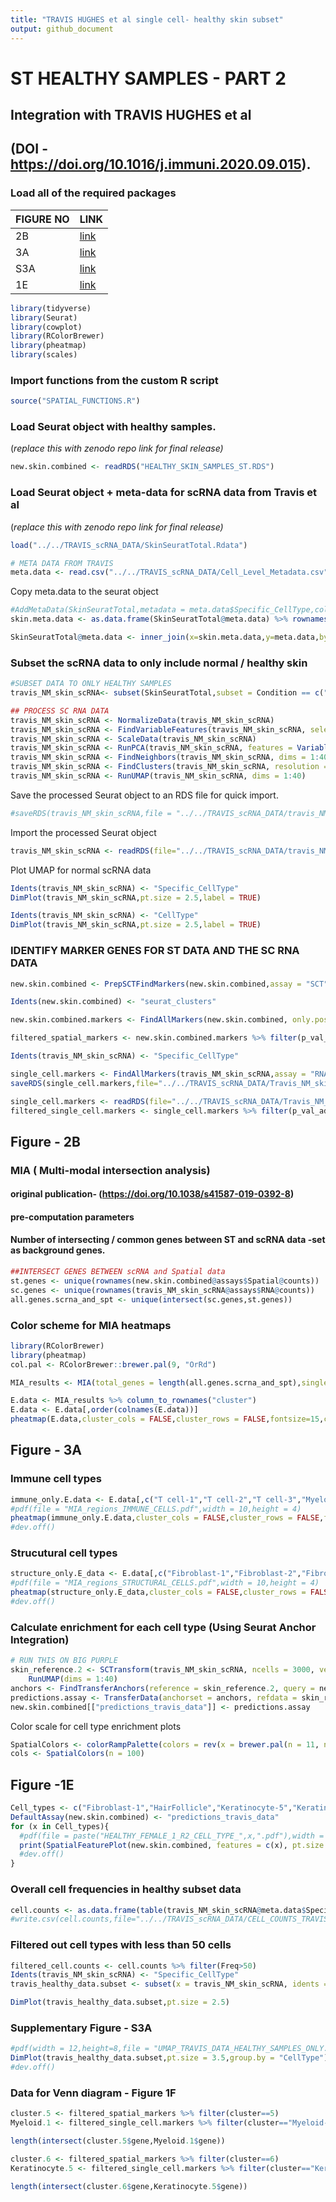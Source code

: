 ```yaml
---
title: "TRAVIS HUGHES et al single cell- healthy skin subset"
output: github_document
---
```


# ST HEALTHY SAMPLES - PART 2

## Integration with TRAVIS HUGHES et al

## (DOI - <https://doi.org/10.1016/j.immuni.2020.09.015>).

### Load all of the required packages

| FIGURE NO | LINK         |
|-----------|--------------|
| 2B        | [link](#2b)  |
| 3A        | [link](#3a)  |
| S3A       | [link](#s3a) |
| 1E        | [link](#1e)  |

```r
library(tidyverse)
library(Seurat)
library(cowplot)
library(RColorBrewer)
library(pheatmap)
library(scales)
```

### Import functions from the custom R script

```r
source("SPATIAL_FUNCTIONS.R")
```

### Load Seurat object with healthy samples.

(*replace this with zenodo repo link for final release)*

```r
new.skin.combined <- readRDS("HEALTHY_SKIN_SAMPLES_ST.RDS")
```

### Load Seurat object + meta-data for scRNA data from Travis et al

(*replace this with zenodo repo link for final release)*

```r
load("../../TRAVIS_scRNA_DATA/SkinSeuratTotal.Rdata")
```

```r
# META DATA FROM TRAVIS 
meta.data <- read.csv("../../TRAVIS_scRNA_DATA/Cell_Level_Metadata.csv")
```

Copy meta.data to the seurat object

```r
#AddMetaData(SkinSeuratTotal,metadata = meta.data$Specific_CellType,col.name = "Specific_Celltype")
skin.meta.data <- as.data.frame(SkinSeuratTotal@meta.data) %>% rownames_to_column("CellID")

SkinSeuratTotal@meta.data <- inner_join(x=skin.meta.data,y=meta.data,by="CellID") %>% column_to_rownames("CellID")
```

### Subset the scRNA data to only include normal / healthy skin

```r
#SUBSET DATA TO ONLY HEALTHY SAMPLES
travis_NM_skin_scRNA<- subset(SkinSeuratTotal,subset = Condition == c("Normal"))
```

```r
## PROCESS SC RNA DATA
travis_NM_skin_scRNA <- NormalizeData(travis_NM_skin_scRNA)
travis_NM_skin_scRNA <- FindVariableFeatures(travis_NM_skin_scRNA, selection.method = "vst", nfeatures = 2000)
travis_NM_skin_scRNA <- ScaleData(travis_NM_skin_scRNA)
travis_NM_skin_scRNA <- RunPCA(travis_NM_skin_scRNA, features = VariableFeatures(object = travis_NM_skin_scRNA))
travis_NM_skin_scRNA <- FindNeighbors(travis_NM_skin_scRNA, dims = 1:40)
travis_NM_skin_scRNA <- FindClusters(travis_NM_skin_scRNA, resolution = 1)
travis_NM_skin_scRNA <- RunUMAP(travis_NM_skin_scRNA, dims = 1:40)
```

Save the processed Seurat object to an RDS file for quick import.

```r
#saveRDS(travis_NM_skin_scRNA,file = "../../TRAVIS_scRNA_DATA/travis_NM_skin_scRNA.RDS")
```

Import the processed Seurat object

```r
travis_NM_skin_scRNA <- readRDS(file="../../TRAVIS_scRNA_DATA/travis_NM_skin_scRNA.RDS")
```

Plot UMAP for normal scRNA data

```r
Idents(travis_NM_skin_scRNA) <- "Specific_CellType"
DimPlot(travis_NM_skin_scRNA,pt.size = 2.5,label = TRUE)

Idents(travis_NM_skin_scRNA) <- "CellType"
DimPlot(travis_NM_skin_scRNA,pt.size = 2.5,label = TRUE)
```

### IDENTIFY MARKER GENES FOR ST DATA AND THE SC RNA DATA

```r
new.skin.combined <- PrepSCTFindMarkers(new.skin.combined,assay = "SCT")

Idents(new.skin.combined) <- "seurat_clusters"

new.skin.combined.markers <- FindAllMarkers(new.skin.combined, only.pos = TRUE, min.pct = 0.25, logfc.threshold = 0.25,assay = "SCT")

filtered_spatial_markers <- new.skin.combined.markers %>% filter(p_val_adj<=0.05) %>% group_by(cluster) %>% top_n(n =300,wt = avg_log2FC) %>% filter(avg_log2FC>0.25)
```

```r
Idents(travis_NM_skin_scRNA) <- "Specific_CellType"

single_cell.markers <- FindAllMarkers(travis_NM_skin_scRNA,assay = "RNA",logfc.threshold = 0.25)
saveRDS(single_cell.markers,file="../../TRAVIS_scRNA_DATA/Travis_NM_skin_scRNA_markers.RDS")
```

```r
single_cell.markers <- readRDS(file="../../TRAVIS_scRNA_DATA/Travis_NM_skin_scRNA_markers.RDS")
filtered_single_cell.markers <- single_cell.markers %>% filter(p_val_adj<=0.05) %>% group_by(cluster) %>% top_n(n =300,wt = avg_log2FC) %>% filter(avg_log2FC>0.25)
```

## Figure - 2B

### MIA ( Multi-modal intersection analysis)

#### original publication- (<https://doi.org/10.1038/s41587-019-0392-8>)

#### pre-computation parameters

#### Number of intersecting / common genes between ST and scRNA data -set as background genes.

```r
##INTERSECT GENES BETWEEN scRNA and Spatial data
st.genes <- unique(rownames(new.skin.combined@assays$Spatial@counts))
sc.genes <- unique(rownames(travis_NM_skin_scRNA@assays$RNA@counts))
all.genes.scrna_and_spt <- unique(intersect(sc.genes,st.genes))
```

### Color scheme for MIA heatmaps

```r
library(RColorBrewer)
library(pheatmap)
col.pal <- RColorBrewer::brewer.pal(9, "OrRd")
```

<a id="2b">

```r
MIA_results <- MIA(total_genes = length(all.genes.scrna_and_spt),single_cell.markers = filtered_single_cell.markers,spatial.markers = filtered_spatial_markers)

E.data <- MIA_results %>% column_to_rownames("cluster")
E.data <- E.data[,order(colnames(E.data))]
pheatmap(E.data,cluster_cols = FALSE,cluster_rows = FALSE,fontsize=15,color = col.pal)
```

</a>

## Figure - 3A

### Immune cell types

<a id="3a">

```r
immune_only.E.data <- E.data[,c("T cell-1","T cell-2","T cell-3","Myeloid-1","Langerhans","Mast-1","Mast-2")]
#pdf(file = "MIA_regions_IMMUNE_CELLS.pdf",width = 10,height = 4)
pheatmap(immune_only.E.data,cluster_cols = FALSE,cluster_rows = FALSE,fontsize=15,color = col.pal)
#dev.off()
```

</a>

### Strucutural cell types

```r
structure_only.E_data <- E.data[,c("Fibroblast-1","Fibroblast-2","Fibroblast-4","Fibroblast-5","HairFollicle","Keratinocyte-2","Keratinocyte-3","Keratinocyte-5","Keratinocyte-6","Keratinocyte-8","Sebocyte","Venule-1","Venule-2","Venule-3","Venule-4","VSMC-1")]
#pdf(file = "MIA_regions_STRUCTURAL_CELLS.pdf",width = 10,height = 4)
pheatmap(structure_only.E_data,cluster_cols = FALSE,cluster_rows = FALSE,fontsize=15,color = col.pal)
#dev.off()
```

### Calculate enrichment for each cell type (Using Seurat Anchor Integration)

```r
# RUN THIS ON BIG PURPLE 
skin_reference.2 <- SCTransform(travis_NM_skin_scRNA, ncells = 3000, verbose = FALSE) %>% RunPCA(verbose = FALSE) %>% 
    RunUMAP(dims = 1:40)
anchors <- FindTransferAnchors(reference = skin_reference.2, query = new.skin.combined, normalization.method = "SCT")
predictions.assay <- TransferData(anchorset = anchors, refdata = skin_reference.2$Specific_CellType, prediction.assay = TRUE, weight.reduction = new.skin.combined[["pca"]],dims = 1:40)
new.skin.combined[["predictions_travis_data"]] <- predictions.assay
```

Color scale for cell type enrichment plots

```r
SpatialColors <- colorRampPalette(colors = rev(x = brewer.pal(n = 11, name = "Spectral")))
cols <- SpatialColors(n = 100)
```

## Figure -1E

<a id="1e">

```r
Cell_types <- c("Fibroblast-1","HairFollicle","Keratinocyte-5","Keratinocyte-3","Sebocyte","VSMC-1","Melanocyte")
DefaultAssay(new.skin.combined) <- "predictions_travis_data"
for (x in Cell_types){
  #pdf(file = paste("HEALTHY_FEMALE_1_R2_CELL_TYPE_",x,".pdf"),width = 10,height = 15)
  print(SpatialFeaturePlot(new.skin.combined, features = c(x), pt.size.factor = 2.5, ncol = 2, crop = TRUE,images = "HV2.S1.R2") + scale_fill_gradientn(colors=cols,limits = c(0,1.01))) 
  #dev.off()
}
```

</a>

### Overall cell frequencies in healthy subset data

```r
cell.counts <- as.data.frame(table(travis_NM_skin_scRNA@meta.data$Specific_CellType))
#write.csv(cell.counts,file="../../TRAVIS_scRNA_DATA/CELL_COUNTS_TRAVIS_HEALTHY_SKIN_DATA.csv")
```

### Filtered out cell types with less than 50 cells

```r
filtered_cell.counts <- cell.counts %>% filter(Freq>50) 
Idents(travis_NM_skin_scRNA) <- "Specific_CellType"
travis_healthy_data.subset <- subset(x = travis_NM_skin_scRNA, idents = c(filtered_cell.counts$Var1))

DimPlot(travis_healthy_data.subset,pt.size = 2.5)
```

### Supplementary Figure - S3A

<a id="s3a">

```r
#pdf(width = 12,height=8,file = "UMAP_TRAVIS_DATA_HEALTHY_SAMPLES_ONLY.pdf")
DimPlot(travis_healthy_data.subset,pt.size = 3.5,group.by = "CellType")
#dev.off()
```

</a>

### Data for Venn diagram - Figure 1F

```r

cluster.5 <- filtered_spatial_markers %>% filter(cluster==5)
Myeloid.1 <- filtered_single_cell.markers %>% filter(cluster=="Myeloid-1")

length(intersect(cluster.5$gene,Myeloid.1$gene))

cluster.6 <- filtered_spatial_markers %>% filter(cluster==6)
Keratinocyte.5 <- filtered_single_cell.markers %>% filter(cluster=="Keratinocyte-5")

length(intersect(cluster.6$gene,Keratinocyte.5$gene))
```

